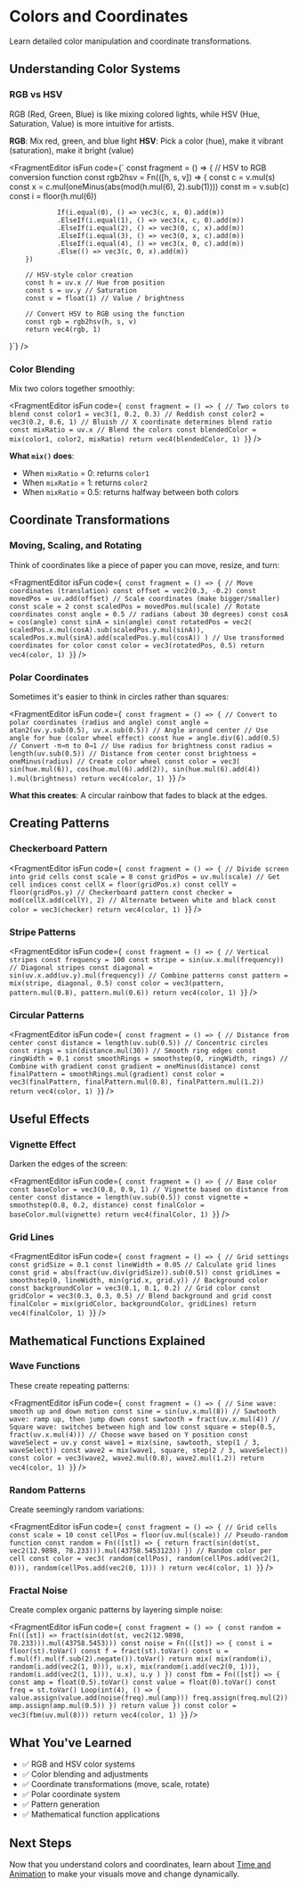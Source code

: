 # Colors and Coordinates


Learn detailed color manipulation and coordinate transformations.

## Understanding Color Systems

### RGB vs HSV

RGB (Red, Green, Blue) is like mixing colored lights, while HSV (Hue, Saturation, Value) is more intuitive for artists.

**RGB**: Mix red, green, and blue light
**HSV**: Pick a color (hue), make it vibrant (saturation), make it bright (value)

<FragmentEditor
        isFun
        code={`
const fragment = () => {
        // HSV to RGB conversion function
        const rgb2hsv = Fn(([h, s, v]) => {
                const c = v.mul(s)
                const x = c.mul(oneMinus(abs(mod(h.mul(6), 2).sub(1))))
                const m = v.sub(c)
                const i = floor(h.mul(6))
                
                If(i.equal(0), () => vec3(c, x, 0).add(m))
                .ElseIf(i.equal(1), () => vec3(x, c, 0).add(m))
                .ElseIf(i.equal(2), () => vec3(0, c, x).add(m))
                .ElseIf(i.equal(3), () => vec3(0, x, c).add(m))
                .ElseIf(i.equal(4), () => vec3(x, 0, c).add(m))
                .Else(() => vec3(c, 0, x).add(m))
        })
        
        // HSV-style color creation
        const h = uv.x // Hue from position
        const s = uv.y // Saturation
        const v = float(1) // Value / brightness
        
        // Convert HSV to RGB using the function
        const rgb = rgb2hsv(h, s, v)
        return vec4(rgb, 1)
}`}
/>

### Color Blending

Mix two colors together smoothly:

<FragmentEditor
        isFun
        code={`
const fragment = () => {
        // Two colors to blend
        const color1 = vec3(1, 0.2, 0.3) // Reddish
        const color2 = vec3(0.2, 0.6, 1) // Bluish
        // X coordinate determines blend ratio
        const mixRatio = uv.x
        // Blend the colors
        const blendedColor = mix(color1, color2, mixRatio)
        return vec4(blendedColor, 1)
}`}
/>

**What `mix()` does**:

- When `mixRatio` = 0: returns `color1`
- When `mixRatio` = 1: returns `color2`
- When `mixRatio` = 0.5: returns halfway between both colors

## Coordinate Transformations

### Moving, Scaling, and Rotating

Think of coordinates like a piece of paper you can move, resize, and turn:

<FragmentEditor
        isFun
        code={`
const fragment = () => {
        // Move coordinates (translation)
        const offset = vec2(0.3, -0.2)
        const movedPos = uv.add(offset)
        // Scale coordinates (make bigger/smaller)
        const scale = 2
        const scaledPos = movedPos.mul(scale)
        // Rotate coordinates
        const angle = 0.5 // radians (about 30 degrees)
        const cosA = cos(angle)
        const sinA = sin(angle)
        const rotatedPos = vec2(
                scaledPos.x.mul(cosA).sub(scaledPos.y.mul(sinA)),
                scaledPos.x.mul(sinA).add(scaledPos.y.mul(cosA))
        )
        // Use transformed coordinates for color
        const color = vec3(rotatedPos, 0.5)
        return vec4(color, 1)
}`}
/>

### Polar Coordinates

Sometimes it's easier to think in circles rather than squares:

<FragmentEditor
        isFun
        code={`
const fragment = () => {
        // Convert to polar coordinates (radius and angle)
        const angle = atan2(uv.y.sub(0.5), uv.x.sub(0.5)) // Angle around center
        // Use angle for hue (color wheel effect)
        const hue = angle.div(6).add(0.5) // Convert -π→π to 0→1
        // Use radius for brightness
        const radius = length(uv.sub(0.5)) // Distance from center
        const brightness = oneMinus(radius)
        // Create color wheel
        const color = vec3(
                sin(hue.mul(6)),
                cos(hue.mul(6).add(2)),
                sin(hue.mul(6).add(4))
        ).mul(brightness)
        return vec4(color, 1)
}`}
/>

**What this creates**: A circular rainbow that fades to black at the edges.

## Creating Patterns

### Checkerboard Pattern

<FragmentEditor
        isFun
        code={`
const fragment = () => {
        // Divide screen into grid cells
        const scale = 8
        const gridPos = uv.mul(scale)
        // Get cell indices
        const cellX = floor(gridPos.x)
        const cellY = floor(gridPos.y)
        // Checkerboard pattern
        const checker = mod(cellX.add(cellY), 2)
        // Alternate between white and black
        const color = vec3(checker)
        return vec4(color, 1)
}`}
/>

### Stripe Patterns

<FragmentEditor
        isFun
        code={`
const fragment = () => {
        // Vertical stripes
        const frequency = 100
        const stripe = sin(uv.x.mul(frequency))
        // Diagonal stripes
        const diagonal = sin(uv.x.add(uv.y).mul(frequency))
        // Combine patterns
        const pattern = mix(stripe, diagonal, 0.5)
        const color = vec3(pattern, pattern.mul(0.8), pattern.mul(0.6))
        return vec4(color, 1)
}`}
/>

### Circular Patterns

<FragmentEditor
        isFun
        code={`
const fragment = () => {
        // Distance from center
        const distance = length(uv.sub(0.5))
        // Concentric circles
        const rings = sin(distance.mul(30))
        // Smooth ring edges
        const ringWidth = 0.1
        const smoothRings = smoothstep(0, ringWidth, rings)
        // Combine with gradient
        const gradient = oneMinus(distance)
        const finalPattern = smoothRings.mul(gradient)
        const color = vec3(finalPattern, finalPattern.mul(0.8), finalPattern.mul(1.2))
        return vec4(color, 1)
}`}
/>

## Useful Effects

### Vignette Effect

Darken the edges of the screen:

<FragmentEditor
        isFun
        code={`
const fragment = () => {
        // Base color
        const baseColor = vec3(0.8, 0.9, 1)
        // Vignette based on distance from center
        const distance = length(uv.sub(0.5))
        const vignette = smoothstep(0.8, 0.2, distance)
        const finalColor = baseColor.mul(vignette)
        return vec4(finalColor, 1)
}`}
/>

### Grid Lines

<FragmentEditor
        isFun
        code={`
const fragment = () => {
        // Grid settings
        const gridSize = 0.1
        const lineWidth = 0.05
        // Calculate grid lines
        const grid = abs(fract(uv.div(gridSize)).sub(0.5))
        const gridLines = smoothstep(0, lineWidth, min(grid.x, grid.y))
        // Background color
        const backgroundColor = vec3(0.1, 0.1, 0.2)
        // Grid color
        const gridColor = vec3(0.3, 0.3, 0.5)
        // Blend background and grid
        const finalColor = mix(gridColor, backgroundColor, gridLines)
        return vec4(finalColor, 1)
}`}
/>

## Mathematical Functions Explained

### Wave Functions

These create repeating patterns:

<FragmentEditor
        isFun
        code={`
const fragment = () => {
        // Sine wave: smooth up and down motion
        const sine = sin(uv.x.mul(8))
        // Sawtooth wave: ramp up, then jump down
        const sawtooth = fract(uv.x.mul(4))
        // Square wave: switches between high and low
        const square = step(0.5, fract(uv.x.mul(4)))
        // Choose wave based on Y position
        const waveSelect = uv.y
        const wave1 = mix(sine, sawtooth, step(1 / 3, waveSelect))
        const wave2 = mix(wave1, square, step(2 / 3, waveSelect))
        const color = vec3(wave2, wave2.mul(0.8), wave2.mul(1.2))
        return vec4(color, 1)
}`}
/>

### Random Patterns

Create seemingly random variations:

<FragmentEditor
        isFun
        code={`
const fragment = () => {
        // Grid cells
        const scale = 10
        const cellPos = floor(uv.mul(scale))
        // Pseudo-random function
        const random = Fn(([st]) => {
                return fract(sin(dot(st, vec2(12.9898, 78.233))).mul(43758.5453123))
        })
        // Random color per cell
        const color = vec3(
                random(cellPos),
                random(cellPos.add(vec2(1, 0))),
                random(cellPos.add(vec2(0, 1)))
        )
        return vec4(color, 1)
}`}
/>

### Fractal Noise

Create complex organic patterns by layering simple noise:

<FragmentEditor
        isFun
        code={`
const fragment = () => {
        const random = Fn(([st]) => fract(sin(dot(st, vec2(12.9898, 78.233))).mul(43758.5453)))
        const noise = Fn(([st]) => {
                const i = floor(st).toVar()
                const f = fract(st).toVar()
                const u = f.mul(f).mul(f.sub(2).negate()).toVar()
                return mix(
                        mix(random(i), random(i.add(vec2(1, 0))), u.x),
                        mix(random(i.add(vec2(0, 1))), random(i.add(vec2(1, 1))), u.x),
                        u.y
                )
        })
        const fbm = Fn(([st]) => {
                const amp = float(0.5).toVar()
                const value = float(0).toVar()
                const freq = st.toVar()
                Loop(int(4), () => {
                        value.assign(value.add(noise(freq).mul(amp)))
                        freq.assign(freq.mul(2))
                        amp.assign(amp.mul(0.5))
                })
                return value
        })
        const color = vec3(fbm(uv.mul(8)))
        return vec4(color, 1)
}`}
/>

## What You've Learned

- ✅ RGB and HSV color systems
- ✅ Color blending and adjustments
- ✅ Coordinate transformations (move, scale, rotate)
- ✅ Polar coordinate system
- ✅ Pattern generation
- ✅ Mathematical function applications

## Next Steps

Now that you understand colors and coordinates, learn about [Time and Animation](03-time-animation.md) to make your visuals move and change dynamically.
